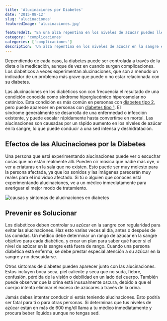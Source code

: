 ```yaml
---
title: 'Alucinaciones por Diabetes'
date: '2015-08-12'
slug: 'alucinaciones'
featuredImage: 'alucinaciones.jpg'

featuredAlt: "En una alza repentina en los niveles de azucar puedes llegar a tener alucinaciones"
category: 'complicaciones'
categories: ['complicaciones']
description: 'Un alza repentina en los niveles de azucar en la sangre es muy peligroso y puedes llegar a tener alucinaciones que pueden parecer reales.'
---
```


Dependiendo de cada caso, la diabetes puede ser controlada a través de la dieta o la medicación, aunque de vez en cuando surgen complicaciones. Los diabéticos a veces experimentan alucinaciones, que son a menudo un indicador de un problema más grave que puede o no estar relacionada con su diabetes.

Las alucinaciones en los diabéticos son con frecuencia el resultado de una condición conocida como síndrome hiperglucémico hiperosmolar no cetónico. Esta condición es más común en personas con [diabetes tipo 2](/diabetes-tipo-2/), pero puede aparecer en personas con [diabetes tipo 1](/diabetes-tipo-1-diagnosticado/). El síndrome generalmente se desarrolla de una enfermedad o infección existente, y puede escalar rápidamente hasta convertirse en mortal. Las alucinaciones son causadas por un rápido aumento en los niveles de azúcar en la sangre, lo que puede conducir a una sed intensa y deshidratación.

## Efectos de las Alucinaciones por la Diabetes

Una persona que está experimentando alucinaciones puede ver o escuchar cosas que no están realmente allí. Pueden oír música que nadie más oye, o ver a criaturas en la sala que no existen. Esto puede ser muy molesto para la persona afectada, ya que los sonidos y las imágenes parecerán muy reales para el individuo afectado. Si tú o alguien que conoces está experimentando alucinaciones, ve a un médico inmediatamente para averiguar el mejor modo de tratamiento.

![causas y sintomas de alucinaciones en diabetes](\images\causas-sintomas-alucinaciones-diabetes.jpg)

## Prevenir es Solucionar

Los diabéticos deben controlar su azúcar en la sangre con regularidad para evitar las alucinaciones. Haz esto varias veces al día, antes o después de las comidas. Un médico debe determinar un rango de azúcar en la sangre objetivo para cada diabético, y crear un plan para saber qué hacer si el nivel de azúcar en la sangre está fuera de rango. Cuando una persona diabética está enferma, se debe prestar especial atención a su azúcar en la sangre y no descuidarse.

Otros sintomas de diabetes pueden aparecer junto con las alucinaciones. Estos incluyen boca seca, piel caliente y seca que no suda, fiebre, confusión, pérdida de la visión o debilidad en un lado del cuerpo. También puede observar que la orina está inusualmente oscura, debido a que el cuerpo intenta eliminar el exceso de azúcares a través de la orina.

Jamás debes intentar conducir si estás teniendo alucinaciones. Esto podría ser fatal para ti o para otras personas. Si determinas que tus niveles de azúcar están en más de 600 mg/dl llama a tu médico inmediatamente y procura beber líquidos aunque no tengas sed.
